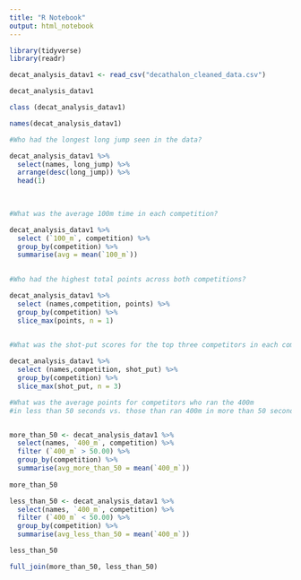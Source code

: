 ```yaml
---
title: "R Notebook"
output: html_notebook
---
```



```r
library(tidyverse)
library(readr)
```

```r
decat_analysis_datav1 <- read_csv("decathalon_cleaned_data.csv")

decat_analysis_datav1
```

```r
class (decat_analysis_datav1)

```


```r
names(decat_analysis_datav1)
```

```r
#Who had the longest long jump seen in the data?

decat_analysis_datav1 %>% 
  select(names, long_jump) %>% 
  arrange(desc(long_jump)) %>% 
  head(1)
  
  
```
```r
#What was the average 100m time in each competition?

decat_analysis_datav1 %>% 
  select (`100_m`, competition) %>% 
  group_by(competition) %>% 
  summarise(avg = mean(`100_m`))
 

```

```r
#Who had the highest total points across both competitions?

decat_analysis_datav1 %>% 
  select (names,competition, points) %>% 
  group_by(competition) %>% 
  slice_max(points, n = 1)
  

```

```r
#What was the shot-put scores for the top three competitors in each competition?

decat_analysis_datav1 %>% 
  select (names,competition, shot_put) %>% 
  group_by(competition) %>% 
  slice_max(shot_put, n = 3)
```
```r
#What was the average points for competitors who ran the 400m 
#in less than 50 seconds vs. those than ran 400m in more than 50 seconds?


more_than_50 <- decat_analysis_datav1 %>% 
  select(names, `400_m`, competition) %>% 
  filter (`400_m` > 50.00) %>% 
  group_by(competition) %>% 
  summarise(avg_more_than_50 = mean(`400_m`))
  
more_than_50

less_than_50 <- decat_analysis_datav1 %>% 
  select(names, `400_m`, competition) %>% 
  filter (`400_m` < 50.00) %>% 
  group_by(competition) %>% 
  summarise(avg_less_than_50 = mean(`400_m`))

less_than_50

full_join(more_than_50, less_than_50)
```

